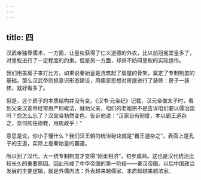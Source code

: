 ```yaml
---
---
---
```

title: 四
---



汉武帝独尊儒术，一方面，让皇权获得了仁义道德的外衣，比以前冠冕堂皇多了，对皇权进行了一定程度的约束。但是另一方面，却并不妨碍皇权的实际运作。

我们用盖房子来打比方，如果说秦始皇是浇筑起了房屋的骨架，奠定了专制制度的基础，那么汉武帝则抓意识形态建设，用儒家思想对房屋进行了装修：房子一装修，就好看多了。

但是，这个房子的本质结构并没有变。《汉书·元帝纪》记载，汉元帝做太子时，看到父亲汉宣帝经常用严刑峻法，就劝父亲，咱们的老祖宗不是告诉咱们要以儒治国吗？您怎么忘了？汉宣帝勃然变色，告诉他说：“汉家自有制度，本以霸王道杂之，奈何纯任德教，用周政乎！”

意思是说，你小子懂什么？我们汉王朝的统治秘诀就是“霸王道杂之”，表面上是孔子的王道，实际上是秦始皇的霸道。

所以到了汉代，大一统专制制度才变得“刚柔相济”，初步成熟。这也是汉代统治比较长久的重要原因。因此形成了中华帝国的第一阶段——秦汉帝国。以后中国政治发展的主要逻辑，就是外儒内法：外表越来越儒家，本质却越来越法家。